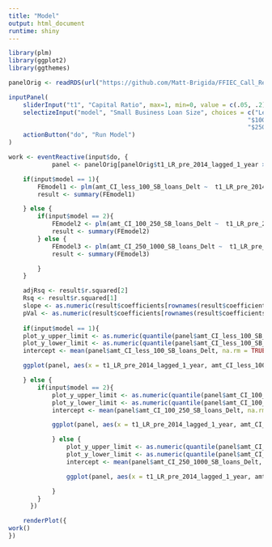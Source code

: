 ```yaml
---
title: "Model"
output: html_document
runtime: shiny
---
```


```r
library(plm)
library(ggplot2)
library(ggthemes)

panelOrig <- readRDS(url("https://github.com/Matt-Brigida/FFIEC_Call_Reports/blob/master/querying_data_and_analysis/analyses/panel_data_analysis/full_panel/panel.rds?raw=true"))

inputPanel(
    sliderInput("t1", "Capital Ratio", max=1, min=0, value = c(.05, .2), step = 0.01),
    selectizeInput("model", "Small Business Loan Size", choices = c("Less $100,000" = 1,
                                                                  "$100,000 to $250,000" = 2,
                                                                  "$250,000 to $1,000,000" = 3)),
    actionButton("do", "Run Model")
)

work <- eventReactive(input$do, {
            panel <- panelOrig[panelOrig$t1_LR_pre_2014_lagged_1_year > input$t1[1] & panelOrig$t1_LR_pre_2014_lagged_1_year < input$t1[2], ]

    if(input$model == 1){
        FEmodel1 <- plm(amt_CI_less_100_SB_loans_Delt ~  t1_LR_pre_2014_lagged_1_year + less_100_lagged_SB_loans_TA + ROA + NPA_TA + I(log(panel$total_assets_lagged_1_year)), data = panel, model = "within", effect = "twoways")
        result <- summary(FEmodel1)

    } else {
        if(input$model == 2){
            FEmodel2 <- plm(amt_CI_100_250_SB_loans_Delt ~  t1_LR_pre_2014_lagged_1_year + X100_250_lagged_SB_loans_TA + ROA + NPA_TA + I(log(panel$total_assets_lagged_1_year)), data = panel, model = "within", effect = "twoways")
            result <- summary(FEmodel2) 
        } else {
            FEmodel3 <- plm(amt_CI_250_1000_SB_loans_Delt ~  t1_LR_pre_2014_lagged_1_year + X250_1000_lagged_SB_loans_TA + ROA + NPA_TA + I(log(panel$total_assets_lagged_1_year)), data = panel, model = "within", effect = "twoways")
            result <- summary(FEmodel3)

        }
    }

    adjRsq <- result$r.squared[2]
    Rsq <- result$r.squared[1]
    slope <- as.numeric(result$coefficients[rownames(result$coefficients) == "t1_LR_pre_2014_lagged_1_year",][1])
    pVal <- as.numeric(result$coefficients[rownames(result$coefficients) == "t1_LR_pre_2014_lagged_1_year",][4])
    
    if(input$model == 1){
    plot_y_upper_limit <- as.numeric(quantile(panel$amt_CI_less_100_SB_loans_Delt, .85, na.rm = TRUE))
    plot_y_lower_limit <- as.numeric(quantile(panel$amt_CI_less_100_SB_loans_Delt, .15, na.rm = TRUE))
    intercept <- mean(panel$amt_CI_less_100_SB_loans_Delt, na.rm = TRUE) - slope * mean(panel$t1_LR_pre_2014_lagged_1_year, na.rm = TRUE)

    ggplot(panel, aes(x = t1_LR_pre_2014_lagged_1_year, amt_CI_less_100_SB_loans_Delt)) + geom_hex() + ylim(plot_y_lower_limit, plot_y_upper_limit) + labs(title = paste0("Capital Ratio Coef: ", round(slope, 2), "| P-value: ", round(pVal, 2)), subtitle = paste0("R-sq: ", round(Rsq, 4), "| Adj-R-sq: ", round(adjRsq, 4)), x = "T1 Leverage Ratio", y = "Change in SB Loans (Less than $100,000)") + theme_solarized(light = FALSE) + scale_colour_solarized("red") + geom_abline(slope = slope, intercept = intercept)

    } else {
        if(input$model == 2){
            plot_y_upper_limit <- as.numeric(quantile(panel$amt_CI_100_250_SB_loans_Delt, .85, na.rm = TRUE))
            plot_y_lower_limit <- as.numeric(quantile(panel$amt_CI_100_250_SB_loans_Delt, .15, na.rm = TRUE))
            intercept <- mean(panel$amt_CI_100_250_SB_loans_Delt, na.rm = TRUE) - slope * mean(panel$t1_LR_pre_2014_lagged_1_year, na.rm = TRUE)

            ggplot(panel, aes(x = t1_LR_pre_2014_lagged_1_year, amt_CI_100_250_SB_loans_Delt)) + geom_hex() + ylim(plot_y_lower_limit, plot_y_upper_limit) + labs(title = paste0("Capital Ratio Coef: ", round(slope, 2), "| P-value: ", round(pVal, 2)), subtitle = paste0("R-sq: ", round(Rsq, 4), "| Adj-R-sq: ", round(adjRsq, 4)), x = "T1 Leverage Ratio", y = "Change in SB Loans ($100,000 to $250,000)") + theme_solarized(light = FALSE) + scale_colour_solarized("red") + geom_abline(slope = slope, intercept = intercept)

            } else {
                plot_y_upper_limit <- as.numeric(quantile(panel$amt_CI_250_1000_SB_loans_Delt, .85, na.rm = TRUE))
                plot_y_lower_limit <- as.numeric(quantile(panel$amt_CI_250_1000_SB_loans_Delt, .15, na.rm = TRUE))
                intercept <- mean(panel$amt_CI_250_1000_SB_loans_Delt, na.rm = TRUE) - slope * mean(panel$t1_LR_pre_2014_lagged_1_year, na.rm = TRUE)

                ggplot(panel, aes(x = t1_LR_pre_2014_lagged_1_year, amt_CI_250_1000_SB_loans_Delt)) + geom_hex() + ylim(plot_y_lower_limit, plot_y_upper_limit) + labs(title = paste0("Capital Ratio Coef: ", round(slope, 2), "| P-value: ", round(pVal, 2)), subtitle = paste0("R-sq: ", round(Rsq, 4), "| Adj-R-sq: ", round(adjRsq, 4)), x = "T1 Leverage Ratio", y = "Change in SB Loans ($250,000 to $1 million)") + theme_solarized(light = FALSE) + scale_colour_solarized("red") + geom_abline(slope = slope, intercept = intercept)

            }
        }
      })

    renderPlot({
work()
})

```
